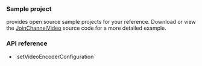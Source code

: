 <PlatformWrapper platform="windows">

### Sample project

<Vg k="COMPANY" /> provides open source sample projects for your reference. Download or view the [JoinChannelVideo](https://github.com/AgoraIO/API-Examples/tree/main/windows/APIExample/APIExample/Basic/LiveBroadcasting) source code for a more detailed example.


### API reference
- <Link to="{{global.API_REF_WINDOWS_ROOT_CPP}}/class_irtcengine.html#api_irtcengine_setvideoencoderconfiguration">`setVideoEncoderConfiguration`</Link>

</PlatformWrapper>